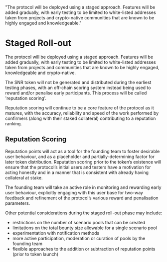   "The protocol will be deployed using a staged approach. Features will be added gradually, with early testing to be limited to white-listed addresses taken from projects and crypto-native communities that are known to be highly engaged and knowledgeable."

# Staged Roll-out

The protocol will be deployed using a staged approach. Features will be added gradually, with early testing to be limited to white-listed addresses taken from projects and communities that are known to be highly engaged, knowledgeable and crypto-native.

The SNR token will not be generated and distributed during the earliest testing phases, with an off-chain scoring system instead being used to reward and/or penalise early participants. This process will be called 'reputation scoring'.

Reputation scoring will continue to be a core feature of the protocol as it matures, with the accuracy, reliability and speed of the work performed by confirmers (along with their staked collateral) contributing to a reputation ranking.

## Reputation Scoring

Reputation points will act as a tool for the founding team to foster desirable user behaviour, and as a placeholder and partially-determining factor for later token distribution. Reputation scoring prior to the token’s existence will ensure that the protocol’s initial users and testers have a motivation for acting honestly and in a manner that is consistent with already having collateral at stake. 

The founding team will take an active role in monitoring and rewarding early user behaviour, explicitly engaging with this user base for two-way feedback and refinement of the protocol’s various reward and penalisation parameters.

Other potential considerations during the staged roll-out phase may include:<br/>
* restrictions on the number of scenario pools that can be created
* limitations on the total bounty size allowable for a single scenario pool
* experimentation with notification methods
* more active participation, moderation or curation of pools by the founding team
* flexible approaches to the addition or subtraction of reputation points (prior to token launch)